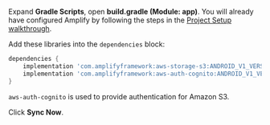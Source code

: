 Expand **Gradle Scripts**, open **build.gradle (Module: app)**. You will already have configured Amplify by following the steps in the [Project Setup walkthrough](/lib-v1/project-setup/create-application).

Add these libraries into the `dependencies` block:
```groovy
dependencies {
    implementation 'com.amplifyframework:aws-storage-s3:ANDROID_V1_VERSION'
    implementation 'com.amplifyframework:aws-auth-cognito:ANDROID_V1_VERSION'
}
```

`aws-auth-cognito` is used to provide authentication for Amazon S3.

Click **Sync Now**.
